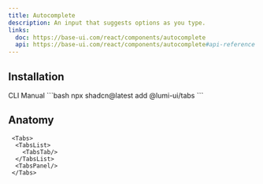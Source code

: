```yaml
---
title: Autocomplete
description: An input that suggests options as you type.
links:
  doc: https://base-ui.com/react/components/autocomplete
  api: https://base-ui.com/react/components/autocomplete#api-reference
---
```


<ComponentPreview name="autocomplete-demo" />

## Installation

<CodeTabs>
  <TabsList>
    <TabsTab value="cli">CLI</TabsTab>
    <TabsTab value="manual">Manual</TabsTab>
  </TabsList>

  <TabsPanel value="cli">
    ```bash
    npx shadcn@latest add @lumi-ui/tabs
    ```
  </TabsPanel>

  <TabsPanel value="manual">
    <Steps>
      <Step title="Copy and paste the following code into your project.">
        <ComponentSourceCode name="autocomplete" title="autocomplete.tsx"/>
      </Step>
      <Step title="Update the import paths to match your project setup."/>
    </Steps>
  </TabsPanel>
</CodeTabs>


## Anatomy

```tsx
 <Tabs>
  <TabsList>
    <TabsTab/>
  </TabsList>
  <TabsPanel/>
 </Tabs>
```